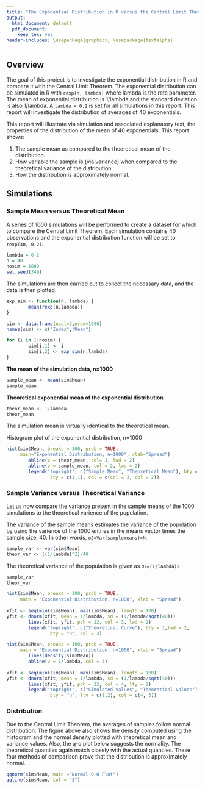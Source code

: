 ```yaml
---
title: "The Exponential Distribution in R versus the Central Limit Theorem"
output:
  html_document: default
  pdf_document:
    keep_tex: yes
header-includes: \usepackage{graphicx} \usepackage{textalpha}
---
```


## Overview

The goal of this project is to investigate the exponential distribution in R 
and compare it with the Central Limit Theorem. The exponential distribution can 
be simulated in R with `rexp(n, lambda)` where lambda is the rate parameter. 
The mean of exponential distribution is 1/lambda and the standard deviation is 
also 1/lambda. A `lambda = 0.2` is set for all simulations in this report. This
report will investigate the distribution of averages of 40 exponentials.

This report will illustrate via simulation and associated explanatory text, the properties of the distribution of the mean of 40 exponentials. This report 
shows:

1. The sample mean as compared to the theoretical mean of the distribution.
2. How variable the sample is (via variance) when compared to the theoretical 
variance of the distribution.
3. How the distribution is approximately normal.

## Simulations

### Sample Mean versus Theoretical Mean

A series of 1000 simulations will be performed to create a dataset for which to
compare the Central Limit Theorem. Each simulation contains 40 observations and
the exponential distribution function will be set to `rexp(40, 0.2)`.

```r
lambda = 0.2
n = 40 
nosim = 1000
set.seed(349)
```

The simulations are then carried out to collect the necessary data, and the 
data is then plotted.
```r
exp_sim <- function(n, lambda) {
        mean(rexp(n,lambda))
}

sim <- data.frame(ncol=2,nrow=1000)
names(sim) <- c("Index","Mean")

for (i in 1:nosim) {
        sim[i,1] <- i
        sim[i,2] <- exp_sim(n,lambda)
}
```

<b>The mean of the simulation data, n=1000</b>
```r
sample_mean <- mean(sim$Mean)
sample_mean
```

<b>Theoretical exponential mean of the exponential distribution</b>
```r
theor_mean <- 1/lambda
theor_mean
```

The simulation mean is virtually identical to the theoretical mean.
<br>

Histogram plot of the exponential distribution, n=1000
```r
hist(sim$Mean, breaks = 100, prob = TRUE, 
     main="Exponential Distribution, n=1000", xlab="Spread")
        abline(v = theor_mean, col= 3, lwd = 2)
        abline(v = sample_mean, col = 2, lwd = 2)
        legend('topright', c("Sample Mean", "Theoretical Mean"), bty = "n",       
                lty = c(1,1), col = c(col = 3, col = 2))
```

### Sample Variance versus Theoretical Variance

Let us now compare the variance present in the sample means of the 1000 
simulations to the theoretical varience of the population.

The variance of the sample means estimates the variance of the population by 
using the varience of the 1000 entries in the means vector times the sample 
size, 40. In other words, `σ2=Var(samplemeans)×N`.

```r
sample_var <- var(sim$Mean)
theor_var <- ((1/lambda)^2)/40
```

The theoretical variance of the population is given as `σ2=(1/lambda)2`

```r
sample_var
theor_var
```

```r
hist(sim$Mean, breaks = 100, prob = TRUE, 
     main = "Exponential Distribution, n=1000", xlab = "Spread")
        
xfit <- seq(min(sim$Mean), max(sim$Mean), length = 100)
yfit <- dnorm(xfit, mean = 1/lambda, sd = (1/lambda/sqrt(40)))
        lines(xfit, yfit, pch = 22, col = 3, lwd = 2)
        legend('topright', c("Theoretical Curve"), lty = 1,lwd = 2, 
                bty = "n", col = 3)
```


```r
hist(sim$Mean, breaks = 100, prob = TRUE, 
     main = "Exponential Distribution, n=1000", xlab = "Spread")
        lines(density(sim$Mean))
        abline(v = 1/lambda, col = 3)
        
xfit <- seq(min(sim$Mean), max(sim$Mean), length = 100)
yfit <- dnorm(xfit, mean = 1/lambda, sd = (1/lambda/sqrt(40))) 
        lines(xfit, yfit, pch = 22, col = 4, lty = 2)
        legend('topright', c("Simulated Values", "Theoretical Values"), 
                bty = "n", lty = c(1,2), col = c(4, 3))
```

### Distribution

Due to the Central Limit Theorem, the averages of samples follow normal 
distribution. The figure above also shows the density computed using the 
histogram and the normal density plotted with theoretical mean and variance 
values. Also, the q-q plot below suggests the normality. The theoretical 
quantiles again match closely with the actual quantiles. These four methods of comparison prove that the distribution is approximately normal.

```r
qqnorm(sim$Mean, main ="Normal Q-Q Plot")
qqline(sim$Mean, col = "3")
```